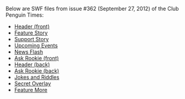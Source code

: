 Below are SWF files from issue #362 (September 27, 2012) of the Club Penguin Times:

*[[Media:News362HeaderFront.swf|Header (front)]]
*[[Media:News362FeatureStory.swf|Feature Story]]
*[[Media:News362SupportStory.swf|Support Story]]
*[[Media:News362UpcomingEvents.swf|Upcoming Events]]
*[[Media:News362NewsFlash.swf|News Flash]]
*[[Media:News362AskAuntArcticFront.swf|Ask Rookie (front)]]
*[[Media:News362HeaderBack.swf|Header (back)]]
*[[Media:News362AskAuntArcticBack.swf|Ask Rookie (back)]]
*[[Media:News362JokesAndRiddles.swf|Jokes and Riddles]]
*[[Media:News362SecretOverlay.swf|Secret Overlay]]
*[[Media:News362FeatureMore.swf|Feature More]]